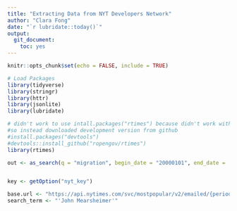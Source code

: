 ```yaml
---
title: "Extracting Data from NYT Developers Network"
author: "Clara Fong"
date: "`r lubridate::today()`"
output: 
  git_document:
    toc: yes
---
```


```r
knitr::opts_chunk$set(echo = FALSE, include = TRUE)

# Load Packages
library(tidyverse)
library(stringr)
library(httr)
library(jsonlite)
library(lubridate)
```

```r
# didn't work to use intall.packages("rtimes") because didn't work with current r version
#so instead downloaded development version from github
#install.packages("devtools")
#devtools::install_github("ropengov/rtimes")
library(rtimes)
```

```r
out <- as_search(q = "migration", begin_date = "20000101", end_date = '20210306')


key <- getOption("nyt_key")

base.url <- "https://api.nytimes.com/svc/mostpopular/v2/emailed/{period}.json"
search_term <- "'John Mearsheimer'"

```




